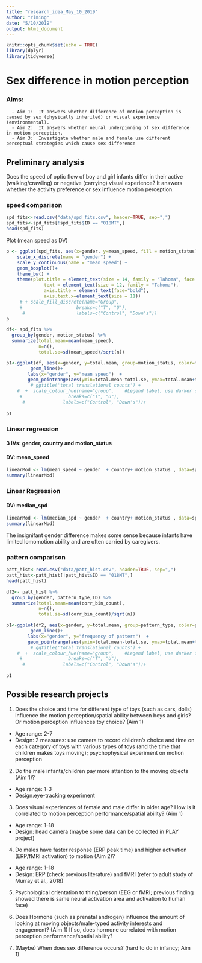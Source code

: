 ```yaml
---
title: "research_idea_May_10_2019"
author: "Yiming"
date: "5/10/2019"
output: html_document
---
```


```r
knitr::opts_chunk$set(echo = TRUE)
library(dplyr)
library(tidyverse)
```

# Sex difference in motion perception
### Aims:
      - Aim 1:	It answers whether difference of motion perception is caused by sex (physically inherited) or visual experience (environmental).
      - Aim 2:  It answers whether neural underpinning of sex difference in motion perception.
      - Aim 3:	Investigate whether male and female use different perceptual strategies which cause sex difference

## Preliminary analysis 
Does the speed of optic flow of boy and girl infants differ in their active (walking/crawling) or negative (carrying) visual experience?
It answers whether the activity preference or sex influence motion perception.

### speed comparison
```r
spd_fits<-read.csv("data/spd_fits.csv", header=TRUE, sep=",")
spd_fits<-spd_fits[!spd_fits$ID == "018MT",]
head(spd_fits)
```
Plot (mean speed as DV)
```r
p <- ggplot(spd_fits, aes(x=gender, y=mean_speed, fill = motion_status)) + 
    scale_x_discrete(name = "gender") +
    scale_y_continuous(name = "mean speed") +
    geom_boxplot()+
    theme_bw() +
    theme(plot.title = element_text(size = 14, family = "Tahoma", face = "bold"),
              text = element_text(size = 12, family = "Tahoma"),
              axis.title = element_text(face="bold"),
              axis.text.x=element_text(size = 11)) 
     # + scale_fill_discrete(name="Group",
     #                    breaks=c("T", "U"),
      #                   labels=c("Control", "Down's"))
p

```
```r
df<- spd_fits %>%
  group_by(gender, motion_status) %>%
  summarize(total.mean=mean(mean_speed),
            n=n(),
            total.se=sd(mean_speed)/sqrt(n))

p1<-ggplot(df, aes(x=gender, y=total.mean, group=motion_status, color=motion_status))+
         geom_line()+
        labs(x="gender", y="mean speed")  +
        geom_pointrange(aes(ymin=total.mean-total.se, ymax=total.mean+total.se))
         # ggtitle('total translational counts') +
    #  +  scale_colour_hue(name="group",    #Legend label, use darker colors
     #                 breaks=c("T", "U"),
      #              labels=c("Control", "Down's"))+
       
p1
```
### Linear regression
#### 3 IVs: gender, country and motion_status
#### DV: mean_speed
```r
linearMod <- lm(mean_speed ~ gender  + country+ motion_status , data=spd_fits, na.action=na.omit)
summary(linearMod)
```
### Linear Regression
#### DV: median_spd 
```r
linearMod <- lm(median_spd ~ gender  + country+ motion_status , data=spd_fits, na.action=na.omit)
summary(linearMod)
```
The insignifant gender difference makes some sense because infants have limited lomomotion ability and are often carried by caregivers.

### pattern comparison
```r
patt_hist<-read.csv("data/patt_hist.csv", header=TRUE, sep=",")
patt_hist<-patt_hist[!patt_hist$ID == "018MT",]
head(patt_hist)
```

```r
df2<- patt_hist %>%
  group_by(gender, pattern_type,ID) %>%
  summarize(total.mean=mean(corr_bin_count),
            n=n(),
            total.se=sd(corr_bin_count)/sqrt(n))

p1<-ggplot(df2, aes(x=gender, y=total.mean, group=pattern_type, color=pattern_type))+
         geom_line()+
        labs(x="gender", y="frequency of pattern")  +
        geom_pointrange(aes(ymin=total.mean-total.se, ymax=total.mean+total.se))
         # ggtitle('total translational counts') +
    #  +  scale_colour_hue(name="group",    #Legend label, use darker colors
     #                 breaks=c("T", "U"),
      #              labels=c("Control", "Down's"))+
       
p1
```

##	Possible research projects

1.	Does the choice and time for different type of toys (such as cars, dolls) influence the motion perception/spatial ability between boys and girls? Or motion perception influences toy choice? (Aim 1)
   - Age range: 2-7
   - Design: 2 measures: use camera to record children's choice and time on each category of toys with various types of toys (and the time that children makes toys moving); psychophysical experiment on motion perception
    
2.  Do the male infants/children pay more attention to the moving objects (Aim 1)?
   - Age range: 1-3
   - Design:eye-tracking experiment 

3.	Does visual experiences of female and male differ in older age? How is it correlated to motion perception performance/spatial ability? (Aim 1)
   - Age range: 1-18
   - Design: head camera (maybe some data can be collected in PLAY project)
   
4.	Do males have faster response (ERP peak time) and higher activation (ERP/fMRI activation) to motion (Aim 2)?
   - Age range: 1-18
   - Design: ERP (check previous literature) and fMRI (refer to adult study of Murray et al., 2018)
   
5.  Psychological orientation to thing/person (EEG or fMRI; previous finding showed there is same neural activation area and activation to human face)

6.  Does Hormone (such as prenatal androgen) influence the amount of looking at moving objects/male-typed activity interests and engagement? (Aim 1) If so, does hormone correlated with motion perception performance/spatial ability?

7.  (Maybe) When does sex difference occurs? (hard to do in infancy; Aim 1) 



